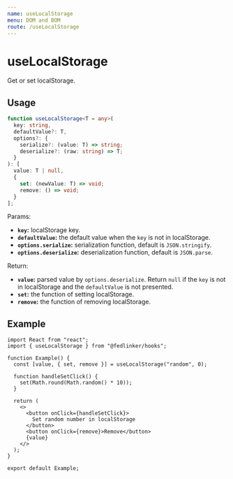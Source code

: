 ```yaml
---
name: useLocalStorage
menu: DOM and BOM
route: /useLocalStorage
---
```



# useLocalStorage

Get or set localStorage.

## Usage

```ts
function useLocalStorage<T = any>(
  key: string,
  defaultValue?: T,
  options?: {
    serialize?: (value: T) => string;
    deserialize?: (raw: string) => T;
  }
): [
  value: T | null,
  {
    set: (newValue: T) => void;
    remove: () => void;
  }
];
```

Params:

- **`key`:** localStorage key.
- **`defaultValue`:** the default value when the `key` is not in localStorage.
- **`options.serialize`:** serialization function, default is `JSON.stringify`.
- **`options.deserialize`:** deserialization function, default is `JSON.parse`.

Return:

- **`value`:** parsed value by `options.deserialize`. Return `null` if the `key` is not in localStorage and the `defaultValue` is not presented.
- **`set`:** the function of setting localStorage.
- **`remove`:** the function of removing localStorage.

## Example

<Example />

```tsx
import React from "react";
import { useLocalStorage } from "@fedlinker/hooks";

function Example() {
  const [value, { set, remove }] = useLocalStorage("random", 0);

  function handleSetClick() {
    set(Math.round(Math.random() * 10));
  }

  return (
    <>
      <button onClick={handleSetClick}>
        Set random number in localStorage
      </button>
      <button onClick={remove}>Remove</button>
      {value}
    </>
  );
}

export default Example;
```
